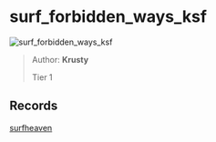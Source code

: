 
# surf_forbidden_ways_ksf

![surf_forbidden_ways_ksf](https://raw.githubusercontent.com/Sayt123/SurfMapPics/Maps-and-bonuses/csgo/surf_forbidden_ways_ksf.jpg)

> Author: **Krusty**
>
> Tier 1

## Records

[surfheaven](https://surfheaven.eu/map/surf_forbidden_ways_ksf)

